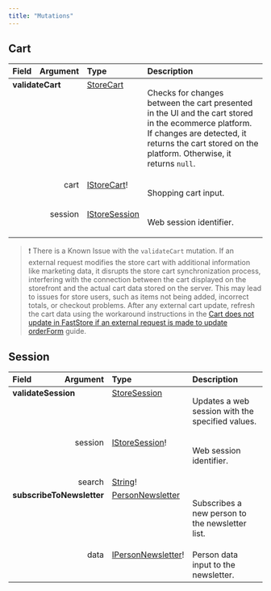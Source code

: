 ```yaml
---
title: "Mutations"
---
```


## Cart

<table>
<thead>
<tr>
<th align="left">Field</th>
<th align="right">Argument</th>
<th align="left">Type</th>
<th align="left">Description</th>
</tr>
</thead>
<tbody>
<tr>
<td colspan="2" valign="top"><strong>validateCart</strong></td>
<td valign="top"><a href="https://developers.vtex.com/docs/guides/faststore/schema-objects#storecart">StoreCart</a></td>
<td>

Checks for changes between the cart presented in the UI and the cart stored in the ecommerce platform. If changes are detected, it returns the cart stored on the platform. Otherwise, it returns `null`.

</td>
</tr>
<tr>
<td colspan="2" align="right" valign="top">cart</td>
<td valign="top"><a href="https://developers.vtex.com/docs/guides/faststore/schema-inputs#istorecart">IStoreCart</a>!</td>
<td>

Shopping cart input.

</td>
</tr>
<tr>
<td colspan="2" align="right" valign="top">session</td>
<td valign="top"><a href="https://developers.vtex.com/docs/guides/faststore/schema-inputs#istoresession">IStoreSession</a></td>
<td>

Web session identifier.

</td>
</tr>
</tbody>
</table>

> ❗ There is a Known Issue with the `validateCart` mutation. If an external request modifies the store cart with additional information like marketing data, it disrupts the store cart synchronization process, interfering with the connection between the cart displayed on the storefront and the actual cart data stored on the server. This may lead to issues for store users, such as items not being added, incorrect totals, or checkout problems. After any external cart update, refresh the cart data using the workaround instructions in the [Cart does not update in FastStore if an external request is made to update orderForm](https://help.vtex.com/en/known-issues/cart-does-not-update-in-faststore-if-external-request-is-made-to-update-orderform--7ef1GxxapbH2XKKf7HBuAM) guide.

## Session

<table>
<thead>
<tr>
<th align="left">Field</th>
<th align="right">Argument</th>
<th align="left">Type</th>
<th align="left">Description</th>
</tr>
</thead>
<tbody>
<tr>
<td colspan="2" valign="top"><strong>validateSession</strong></td>
<td valign="top"><a href="https://developers.vtex.com/docs/guides/faststore/schema-objects#storesession">StoreSession</a></td>
<td>

Updates a web session with the specified values.

</td>
</tr>
<tr>
<td colspan="2" align="right" valign="top">session</td>
<td valign="top"><a href="https://developers.vtex.com/docs/guides/faststore/schema-inputs#istoresession">IStoreSession</a>!</td>
<td>

Web session identifier.

</td>
</tr>
<tr>
<td colspan="2" align="right" valign="top">search</td>
<td valign="top"><a href="https://developers.vtex.com/docs/guides/faststore/schema-scalars#string">String</a>!</td>
<td></td>
</tr>
<tr>
<td colspan="2" valign="top"><strong>subscribeToNewsletter</strong></td>
<td valign="top"><a href="https://developers.vtex.com/docs/guides/faststore/schema-objects#personnewsletter">PersonNewsletter</a></td>
<td>

Subscribes a new person to the newsletter list.

</td>
</tr>
<tr>
<td colspan="2" align="right" valign="top">data</td>
<td valign="top"><a href="https://developers.vtex.com/docs/guides/faststore/schema-inputs#ipersonnewsletter">IPersonNewsletter</a>!</td>
<td>Person data input to the newsletter.</td>
</tr>
</tbody>
</table>
